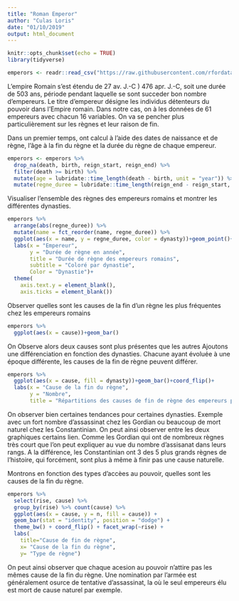 ---
title: "Roman Emperor"
author: "Culas Loris"
date: "01/10/2019"
output: html_document
---

```{r setup, include=FALSE}
knitr::opts_chunk$set(echo = TRUE)
library(tidyverse)
```
```{r}
emperors <- readr::read_csv("https://raw.githubusercontent.com/rfordatascience/tidytuesday/master/data/2019/2019-08-13/emperors.csv")

```



L'empire Romain s'est étendu de 27 av. J.-C ) 476 apr. J.-C, soit une durée de 503 ans, période pendant laquelle se sont succeder bon nombre d'empereurs. Le titre d'empereur désigne les individus détenteurs du pouvoir dans l'Empire romain. Dans notre cas, on à les données de 61 empereurs avec chacun 16 variables. On va se pencher plus particulièrement sur les règnes et leur raison de fin.


Dans un premier temps, ont calcul à l'aide des dates de naissance et de règne, l'âge à la fin du règne et la durée du règne de chaque empereur.
```{r}
emperors <- emperors %>%
  drop_na(death, birth, reign_start, reign_end) %>%
  filter(death >= birth) %>%
  mutate(age = lubridate::time_length(death - birth, unit = "year")) %>% 
  mutate(regne_duree = lubridate::time_length(reign_end - reign_start, unit = "year")) 
```


Visualiser l'ensemble des règnes des empereurs romains et montrer les différentes dynasties.


```{r}
emperors %>% 
  arrange(abs(regne_duree)) %>% 
  mutate(name = fct_reorder(name, regne_duree)) %>% 
  ggplot(aes(x = name, y = regne_duree, color = dynasty))+geom_point()+coord_flip()+geom_hline(aes(yintercept = median(regne_duree)), linetype = 3)+
  labs(x = "Empereur",
       y = "Durée de règne en année",
       title = "Durée de règne des empereurs romains",
       subtitle = "Coloré par dynastie",
       Color = "Dynastie")+
  theme(
    axis.text.y = element_blank(),
    axis.ticks = element_blank())
```


Observer quelles sont les causes de la fin d'un règne les plus fréquentes chez les empereurs romains


```{r}
emperors %>% 
  ggplot(aes(x = cause))+geom_bar()
```
On Observe alors deux causes sont plus présentes que les autres
Ajoutons une différenciation en fonction des dynasties. Chacune ayant évoluée à une époque différente, les causes de la fin de règne peuvent différer.

```{r}
emperors %>% 
  ggplot(aes(x = cause, fill = dynasty))+geom_bar()+coord_flip()+
  labs(x = "Cause de la fin du règne", 
       y = "Nombre",
       title = "Répartitions des causes de fin de règne des empereurs par dynasties")
```

On observer bien certaines tendances pour certaines dynasties. Exemple avec un fort nombre d'assassinat chez les Gordian ou beaucoup de mort naturel chez les Constantinian. On peut ainsi observer entre les deux graphiques certains lien. Comme les Gordian qui ont de nombreux règnes très court que l'on peut expliquer au vue du nombre d'assisanat dans leurs rangs. A la différence, les Constantinian  ont 3 des 5 plus grands règnes de l'histoire, qui forcément, sont plus à même à finir pas une cause naturelle.


Montrons en fonction des types d'accèes au pouvoir, quelles sont les causes de la fin du règne.

```{r}
emperors %>% 
  select(rise, cause) %>%
  group_by(rise) %>% count(cause) %>%
  ggplot(aes(x = cause, y = n, fill = cause)) +
  geom_bar(stat = "identity", position = "dodge") +
  theme_bw() + coord_flip() + facet_wrap(~rise) +
  labs(
    title="Cause de fin de règne",
    x= "Cause de la fin du règne",
    y= "Type de règne")

```

On peut ainsi observer que chaque acesion au pouvoir n'attire pas les mêmes cause de la fin du règne. Une nomination par l'armée est généralement osurce de tentative d'assassinat, la où le seul empereurs élu est mort de cause naturel par exemple.


